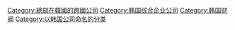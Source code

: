 {{Commons category|Samsung}}
{{Cat main|三星集團}}

[[Category:總部在韓國的跨國公司|Category:總部在韓國的跨國公司]]
[[Category:韩国综合企业公司|Category:韩国综合企业公司]]
[[Category:韩国财阀|Category:韩国财阀]]
[[Category:以韩国公司命名的分类|Category:以韩国公司命名的分类]]